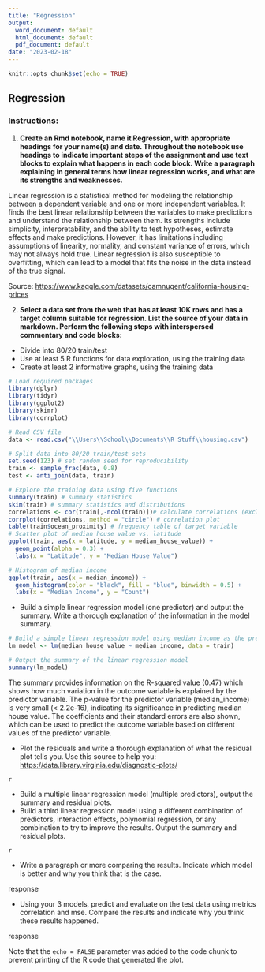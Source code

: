 ---
title: "Regression"
output:
  word_document: default
  html_document: default
  pdf_document: default
date: "2023-02-18"
---

```{r setup, include=FALSE}
knitr::opts_chunk$set(echo = TRUE)
```

## Regression

### Instructions:

1.  **Create an Rmd notebook, name it Regression, with appropriate headings for your name(s) and date. Throughout the notebook use headings to indicate important steps of the assignment and use text blocks to explain what happens in each code block. Write a paragraph explaining in general terms how linear regression works, and what are its strengths and weaknesses.**

Linear regression is a statistical method for modeling the relationship between a dependent variable and one or more independent variables. It finds the best linear relationship between the variables to make predictions and understand the relationship between them. Its strengths include simplicity, interpretability, and the ability to test hypotheses, estimate effects and make predictions. However, it has limitations including assumptions of linearity, normality, and constant variance of errors, which may not always hold true. Linear regression is also susceptible to overfitting, which can lead to a model that fits the noise in the data instead of the true signal.

Source: <https://www.kaggle.com/datasets/camnugent/california-housing-prices>

2.  **Select a data set from the web that has at least 10K rows and has a target column suitable for regression. List the source of your data in markdown. Perform the following steps with interspersed commentary and code blocks:**

-   Divide into 80/20 train/test
-   Use at least 5 R functions for data exploration, using the training data
-   Create at least 2 informative graphs, using the training data

```{r}
# Load required packages
library(dplyr)
library(tidyr)
library(ggplot2)
library(skimr)
library(corrplot)

# Read CSV file
data <- read.csv("\\Users\\School\\Documents\\R Stuff\\housing.csv")

# Split data into 80/20 train/test sets
set.seed(123) # set random seed for reproducibility
train <- sample_frac(data, 0.8)
test <- anti_join(data, train)

# Explore the training data using five functions
summary(train) # summary statistics
skim(train) # summary statistics and distributions
correlations <- cor(train[,-ncol(train)])# calculate correlations (excluding target column)
corrplot(correlations, method = "circle") # correlation plot
table(train$ocean_proximity) # frequency table of target variable
# Scatter plot of median house value vs. latitude
ggplot(train, aes(x = latitude, y = median_house_value)) + 
  geom_point(alpha = 0.3) +
  labs(x = "Latitude", y = "Median House Value")

# Histogram of median income
ggplot(train, aes(x = median_income)) + 
  geom_histogram(color = "black", fill = "blue", binwidth = 0.5) +
  labs(x = "Median Income", y = "Count")
```

-   Build a simple linear regression model (one predictor) and output the summary. Write a thorough explanation of the information in the model summary.

```{r}
# Build a simple linear regression model using median income as the predictor variable
lm_model <- lm(median_house_value ~ median_income, data = train)

# Output the summary of the linear regression model
summary(lm_model)

```
The summary provides information on the R-squared value (0.47) which shows how much variation in the outcome variable is explained by the predictor variable. The p-value for the predictor variable (median_income) is very small (< 2.2e-16), indicating its significance in predicting median house value. The coefficients and their standard errors are also shown, which can be used to predict the outcome variable based on different values of the predictor variable.

-   Plot the residuals and write a thorough explanation of what the residual plot tells you. Use this source to help you: <https://data.library.virginia.edu/diagnostic-plots/>

```
{r}


```
-   Build a multiple linear regression model (multiple predictors), output the summary and residual plots.
-   Build a third linear regression model using a different combination of predictors, interaction effects, polynomial regression, or any combination to try to improve the results. Output the summary and residual plots.
```
{r}


```
-   Write a paragraph or more comparing the results. Indicate which model is better and why you think that is the case.

response

-   Using your 3 models, predict and evaluate on the test data using metrics correlation and mse. Compare the results and indicate why you think these results happened.

response


Note that the `echo = FALSE` parameter was added to the code chunk to prevent printing of the R code that generated the plot.
